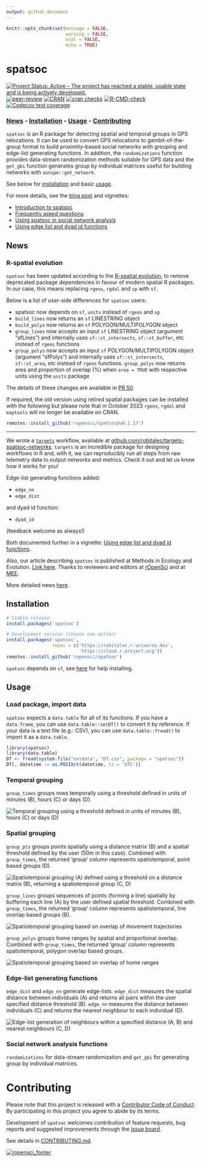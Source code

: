 ```yaml
---
output: github_document
---
```


```r
knitr::opts_chunk$set(message = FALSE, 
                      warning = FALSE,
                      eval = FALSE, 
                      echo = TRUE)
```

# spatsoc 

<!-- badges: start -->
[![Project Status: Active – The project has reached a stable, usable state and is being actively developed.](http://www.repostatus.org/badges/latest/active.svg)](https://www.repostatus.org/)
[![peer-review](https://badges.ropensci.org/237_status.svg)](https://github.com/ropensci/software-review/issues/237)
[![CRAN](https://www.r-pkg.org/badges/version/spatsoc)](https://cran.r-project.org/package=spatsoc)
[![cran checks](https://cranchecks.info/badges/summary/spatsoc)](https://cran.r-project.org/web/checks/check_results_spatsoc.html)
[![R-CMD-check](https://github.com/ropensci/spatsoc/actions/workflows/R-CMD-check.yaml/badge.svg)](https://github.com/ropensci/spatsoc/actions/workflows/R-CMD-check.yaml)
[![Codecov test coverage](https://codecov.io/gh/ropensci/spatsoc/graph/badge.svg)](https://app.codecov.io/gh/ropensci/spatsoc)
<!-- badges: end -->



### [News](#news) - [Installation](#installation) - [Usage](#usage) - [Contributing](#contributing)

`spatsoc` is an R package for detecting spatial and temporal groups in GPS relocations. It can be used to convert GPS relocations to gambit-of-the-group format to build proximity-based social networks with grouping and edge-list generating functions. In addition, the `randomizations` function provides data-stream randomization methods suitable for GPS data and the `get_gbi` function generates group by individual matrices useful for building networks with `asnipe::get_network`. 

See below for [installation](#installation) and basic [usage](#usage). 

For more details, see the [blog post](https://ropensci.org/blog/2018/12/04/spatsoc/) and vignettes:

* [Introduction to spatsoc](https://docs.ropensci.org/spatsoc/articles/intro.html)
* [Frequently asked questions](https://docs.ropensci.org/spatsoc/articles/faq.html)
* [Using spatsoc in social network analysis](https://docs.ropensci.org/spatsoc/articles/using-in-sna.html)
* [Using edge list and dyad id functions](https://docs.ropensci.org/spatsoc/articles/using-edge-and-dyad.html)


## News
### R-spatial evolution

`spatsoc` has been updated according to the [R-spatial evolution](https://r-spatial.org/r/2022/04/12/evolution.html), to remove
deprecated package dependencies in favour of modern spatial R packages. In 
our case, this means replacing `rgeos`, `rgdal` and `sp` with `sf`. 

Below is a list of user-side differences for `spatsoc` users: 

- spatsoc now depends on `sf`, `units` instead of `rgeos` and `sp`
- `build_lines` now returns an `sf` LINESTRING object
- `build_polys` now returns an `sf` POLYGON/MULTIPOLYGON object
- `group_lines` now accepts an input `sf` LINESTRING object (argument "sfLines") 
and internally uses `sf::st_intersects`, `sf::st_buffer`, etc instead of `rgeos` functions
- `group_polys` now accepts an input `sf` POLYGON/MULTIPOLYGON object (argument "sfPolys") 
and internally uses `sf::st_intersects`, `sf::st_area`, etc instead of `rgeos` functions. 
`group_polys` now returns area and proportion of overlap (%) when `area = TRUE` with 
respective units using the `units` package

The details of these changes are available in [PR 50](https://github.com/ropensci/spatsoc/issues/50). 

If required, the old version using retired spatial packages can be installed 
with the following but please note that in October 2023 `rgeos`, `rgdal` and 
`maptools` will no longer be available on CRAN. 

```r
remotes::install_github('ropensci/spatsoc@v0.1.17')
```


---

We wrote a [`targets`](https://github.com/ropensci/targets) workflow, available
at
[github.com/robitalec/targets-spatsoc-networks](https://github.com/robitalec/targets-spatsoc-networks).
`targets` is an incredible package for designing workflows in R and, with it, we
can reproducibly run all steps from raw telemetry data to output networks and
metrics. Check it out and let us know how it works for you!


Edge-list generating functions added:

  * `edge_nn`
  * `edge_dist`
  
and dyad id function:

  * `dyad_id`
  
(feedback welcome as always!)

Both documented further in a vignette: [Using edge list and dyad id functions](https://docs.ropensci.org/spatsoc/articles/using-edge-and-dyad.html).


Also, our article describing `spatsoc` is published at Methods in Ecology and Evolution. [Link here](https://doi.org/10.1111/2041-210X.13215). Thanks to reviewers and editors at [rOpenSci](https://github.com/ropensci/software-review/issues/237) and at [MEE](https://besjournals.onlinelibrary.wiley.com/journal/2041210x). 


More detailed news [here](https://docs.ropensci.org/spatsoc/news/index.html).


## Installation

```r
# Stable release
install.packages('spatsoc')

# Development version (choose one option)
install.packages('spatsoc', 
                 repos = c('https://robitalec.r-universe.dev',
                           'https://cloud.r-project.org'))
remotes::install_github('ropensci/spatsoc')
```

`spatsoc` depends on `sf`, see [here](https://github.com/r-spatial/sf#installing)
for help installing. 



## Usage
### Load package, import data
`spatsoc` expects a `data.table` for all of its functions. If you have a `data.frame`, you can use `data.table::setDT()` to convert it by reference. If your data is a text file (e.g.: CSV), you can use `data.table::fread()` to import it as a `data.table`. 

```r
library(spatsoc)
library(data.table)
DT <- fread(system.file("extdata", "DT.csv", package = "spatsoc"))
DT[, datetime := as.POSIXct(datetime, tz = 'UTC')]
```


### Temporal grouping
`group_times` groups rows temporally using a threshold defined in units of minutes (B), hours (C) or days (D). 

<img src="man/figures/fig1.png" style="max-height:400px; display:block; margin-left: auto; margin-right: auto;" alt="Temporal grouping using a threshold defined in units of minutes (B), hours (C) or days (D)"/>

### Spatial grouping 
`group_pts` groups points spatially using a distance matrix (B) and a spatial threshold defined by the user (50m in this case). Combined with `group_times`, the returned 'group' column represents spatiotemporal, point based groups (D). 


<img src="man/figures/fig2.png" style="max-height:400px; display:block; margin-left: auto; margin-right: auto;" alt="Spatiotemporal grouping (A) defined using a threshold on a distance matrix (B), returning a spatiotemporal group (C, D)"/>

`group_lines` groups sequences of points (forming a line) spatially by buffering each line (A) by the user defined spatial threshold. Combined with `group_times`, the returned 'group' column represents spatiotemporal, line overlap based groups (B). 

<img src="man/figures/fig3.png" style="max-height:400px; display:block; margin-left: auto; margin-right: auto;" alt="Spatiotemporal grouping based on overlap of movement trajectories"/>



`group_polys` groups home ranges by spatial and proportional overlap. Combined with `group_times`, the returned 'group' column represents spatiotemporal, polygon overlap based groups. 


<img src="man/figures/fig4.png" style="max-height:400px; display:block; margin-left: auto; margin-right: auto;" alt="Spatiotemporal grouping based on overlap of home ranges"/>


### Edge-list generating functions
`edge_dist` and `edge_nn` generate edge-lists. `edge_dist` measures the spatial distance between individuals (A) and returns all pairs within the user specified distance threshold (B). `edge_nn` measures the distance between individuals (C) and returns the nearest neighbour to each individual (D). 

<img src="man/figures/fig5.png" style="max-height:400px; display:block; margin-left: auto; margin-right: auto;" alt="Edge-list generation of neighbours within a specified distance (A, B) and nearest neighbours (C, D)"/>

### Social network analysis functions
`randomizations` for data-stream randomization and `get_gbi` for generating group by individual matrices. 




# Contributing
Please note that this project is released with a [Contributor Code of Conduct](CODE_OF_CONDUCT.md). By participating in this project you agree to abide by its terms.
  
Development of `spatsoc` welcomes contribution of feature requests, bug reports and suggested improvements through the [issue board](https://github.com/ropensci/spatsoc/issues). 

See details in [CONTRIBUTING.md](CONTRIBUTING.md). 

[![ropensci_footer](https://ropensci.org/public_images/ropensci_footer.png)](https://ropensci.org)
